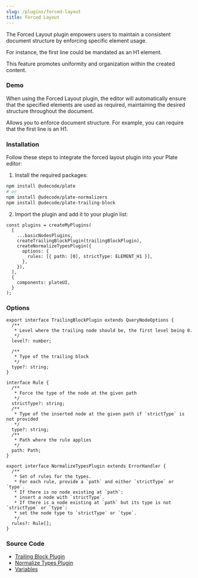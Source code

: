```yaml
---
slug: /plugins/forced-layout
title: Forced Layout
---
```


The Forced Layout plugin empowers users to maintain a consistent document structure by enforcing specific element usage.

For instance, the first line could be mandated as an H1 element.

This feature promotes uniformity and organization within the created content.

### Demo

When using the Forced Layout plugin, the editor will automatically ensure that the specified elements are used as required,
maintaining the desired structure throughout the document.

Allows you to enforce document structure. For example, you can require that the first line is an H1.










<ForcedLayoutSandpack />


### Installation

Follow these steps to integrate the forced layout plugin into your Plate editor:


1. Install the required packages:

```bash npm2yarn
npm install @udecode/plate
# or
npm install @udecode/plate-normalizers
npm install @udecode/plate-trailing-block
```

2. Import the plugin and add it to your plugin list:

```
const plugins = createMyPlugins(
  [
    ...basicNodesPlugins,
    createTrailingBlockPlugin(trailingBlockPlugin),
    createNormalizeTypesPlugin({
      options: {
        rules: [{ path: [0], strictType: ELEMENT_H1 }],
      },
    }),
  ],
  {
    components: plateUI,
  }
);

```



### Options

```tsx
export interface TrailingBlockPlugin extends QueryNodeOptions {
  /**
   * Level where the trailing node should be, the first level being 0.
   */
  level?: number;

  /**
   * Type of the trailing block
   */
  type?: string;
}
```

```tsx
interface Rule {
  /**
   * Force the type of the node at the given path
   */
  strictType?: string;
  /**
   * Type of the inserted node at the given path if `strictType` is not provided
   */
  type?: string;
  /**
   * Path where the rule applies
   */
  path: Path;
}

export interface NormalizeTypesPlugin extends ErrorHandler {
  /**
   * Set of rules for the types.
   * For each rule, provide a `path` and either `strictType` or `type`.
   * If there is no node existing at `path`:
   * insert a node with `strictType`.
   * If there is a node existing at `path` but its type is not `strictType` or `type`:
   * set the node type to `strictType` or `type`.
   */
  rules?: Rule[];
}
```

### Source Code

- [Trailing Block Plugin](https://github.com/udecode/plate/blob/main/packages/editor/trailing-block/src/createTrailingBlockPlugin.ts)
- [Normalize Types Plugin](https://github.com/udecode/plate/blob/main/packages/editor/normalizers/src/createNormalizeTypesPlugin.ts)
- [Variables](https://github.com/udecode/plate/blob/main/examples/src)
